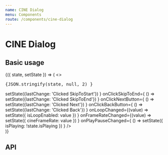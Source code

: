```yaml
---
name: CINE Dialog
menu: Components
route: /components/cine-dialog
---
```




# CINE Dialog

## Basic usage

<Playground>
    <State initial={{
        isPlaying: false,
        cineFrameRate: 24,
        isLoopEnabled: true,
        lastChange: ''
    }}>
        {({ state, setState }) => (
            <>
            <div><pre>{JSON.stringify(state, null, 2) }</pre></div>
            <div style={{backgroundColor: 'dodgerblue'}}>
                <CineDialog 
                    {...state} 
                    onClickSkipToStart={ () => setState({lastChange: 'Clicked SkipToStart'}) }
                    onClickSkipToEnd={ () => setState({lastChange: 'Clicked SkipToEnd'}) }
                    onClickNextButton={ () => setState({lastChange: 'Clicked Next'}) }
                    onClickBackButton={ () => setState({lastChange: 'Clicked Back'}) }
                    onLoopChanged={(value) => setState({ isLoopEnabled: value }) }
                    onFrameRateChanged={(value) => setState({ cineFrameRate: value }) }
                    onPlayPauseChanged={ () => setState({ isPlaying: !state.isPlaying }) }
                />
            </div>
            </>
        )}
    </State>
</Playground>

## API

<Props of={CineDialog} />